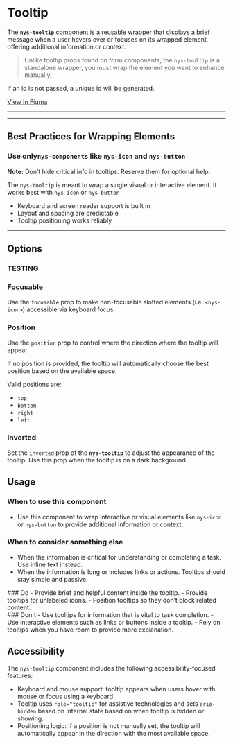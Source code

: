 
<Meta of={NysTooltipStories} title="Components/Tooltip/Documentation" />

# Tooltip

The **`nys-tooltip`** component is a reusable wrapper that displays a brief message when a user hovers over or focuses on its wrapped element, offering additional information or context.
> Unlike tooltip props found on form components, the `nys-tooltip` is a standalone wrapper, you must wrap the element you want to enhance manually.

If an id is not passed, a unique id will be generated.

<div className="nys-grid-row nys-grid-gap-1">
  <nys-badge label="Stable" prefixIcon="code"></nys-badge>
  <nys-badge
    prefixIcon
    prefixLabel="WCAG 2.2"
    label="AA"
    intent="success"
  ></nys-badge>
  <p className="pill pill--uikit">
    <a href="https://www.figma.com/design/U2QpuSUXRTxbgG64Fzi9bu?node-id=4298-1477" target="_blank">View in Figma</a>
  </p>
</div>

---

<Canvas of={NysTooltipStories.Basic} />

<Controls />

---

## Best Practices for Wrapping Elements

### Use only`nys-components` like `nys-icon` and `nys-button`
**Note:** Don’t hide critical info in tooltips. Reserve them for optional help.

The `nys-tooltip` is meant to wrap a single visual or interactive element. It works best with `nys-icon` or `nys-button`
- Keyboard and screen reader support is built in
- Layout and spacing are predictable
- Tooltip positioning works reliably

---

## Options
### TESTING
<Canvas of={NysTooltipStories.Test} />

### Focusable
Use the `focusable` prop to make non-focusable slotted elements (i.e. `<nys-icon>`) accessible via keyboard focus.
<Canvas of={NysTooltipStories.Focusable} />

### Position
Use the `position` prop to control where the direction where the tooltip will appear.
<div style={{ display: 'flex', gap: '10px', verticalAlign: 'middle', alignItems: 'center' }}>
  <nys-icon size="xl" name="info"></nys-icon> If no position is provided, the tooltip will automatically choose the best position based on the available space.
</div>

Valid positions are:
- `top`
- `bottom`
- `right`
- `left`
<Canvas of={NysTooltipStories.Position} />

### Inverted
Set the `inverted` prop of the **`nys-tooltip`** to adjust the appearance of the tooltip. Use this prop when the tooltip is on a dark background.
<Canvas of={NysTooltipStories.Inverted} />

## Usage

### When to use this component
- Use this component to wrap interactive or visual elements like `nys-icon` or `nys-button` to provide additional information or context.

### When to consider something else
- When the information is critical for understanding or completing a task. Use inline text instead.
- When the information is long or includes links or actions. Tooltips should stay simple and passive.

<div className="nys-grid-row nys-grid-gap-lg">
  <div className="nys-mobile-lg:nys-grid-col">
    <div className="usage-card usage-card--do">
      ### <nys-icon name="check_circle" color="var(--nys-color-success)" /> Do
      - Provide brief and helpful content inside the tooltip.
      - Provide tooltips for unlabeled icons.
      - Position tooltips so they don’t block related content.
    </div>
  </div>
  <div className="nys-mobile-lg:nys-grid-col">
    <div className="usage-card usage-card--dont">
      ### <nys-icon name="error" color="var(--nys-color-danger)" /> Don't
      - Use tooltips for information that is vital to task completion.
      - Use interactive elements such as links or buttons inside a tooltip.
      - Rely on tooltips when you have room to provide more explanation.
    </div>
  </div>
</div>

## Accessibility

The `nys-tooltip` component includes the following accessibility-focused features:

- Keyboard and mouse support: tooltip appears when users hover with mouse or focus using a keyboard
- Tooltip uses `role="tooltip"` for assistive technologies and sets `aria-hidden` based on internal state based on when tooltip is hidden or showing.
- Positioning logic: If a position is not manually set, the tooltip will automatically appear in the direction with the most available space.
